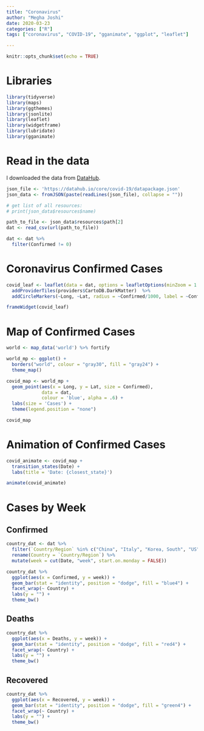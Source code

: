 ```yaml
---
title: "Coronavirus"
author: "Megha Joshi"
date: 2020-03-23
categories: ["R"]
tags: ["coronavirus", "COVID-19", "gganimate", "ggplot", "leaflet"]

---
```


```r
knitr::opts_chunk$set(echo = TRUE)
```

# Libraries

```r
library(tidyverse)
library(maps)
library(ggthemes)
library(jsonlite)
library(leaflet)
library(widgetframe)
library(lubridate)
library(gganimate)
```


# Read in the data

I downloaded the data from [DataHub](https://datahub.io/core/covid-19).

```r
json_file <- 'https://datahub.io/core/covid-19/datapackage.json'
json_data <- fromJSON(paste(readLines(json_file), collapse = ""))

# get list of all resources:
# print(json_data$resources$name)

path_to_file <- json_data$resources$path[2]
dat <- read_csv(url(path_to_file))

dat <- dat %>%
  filter(Confirmed != 0)

```


# Coronavirus Confirmed Cases

```r
covid_leaf <- leaflet(data = dat, options = leafletOptions(minZoom = 1.5)) %>% 
  addProviderTiles(providers$CartoDB.DarkMatter)  %>%
  addCircleMarkers(~Long, ~Lat, radius = ~Confirmed/1000, label = ~Confirmed, fillOpacity = .2)

frameWidget(covid_leaf)
```

# Map of Confirmed Cases

```r
world <- map_data('world') %>% fortify

world_mp <- ggplot() +
  borders("world", colour = "gray30", fill = "gray24") +
  theme_map() 

covid_map <- world_mp +
  geom_point(aes(x = Long, y = Lat, size = Confirmed),
             data = dat, 
             colour = 'blue', alpha = .6) +
  labs(size = 'Cases') +
  theme(legend.position = "none")

covid_map
```

# Animation of Confirmed Cases

```r
covid_animate <- covid_map +
  transition_states(Date) +
  labs(title = 'Date: {closest_state}') 

animate(covid_animate)
```


# Cases by Week

## Confirmed 

```r
country_dat <- dat %>%
  filter(`Country/Region` %in% c("China", "Italy", "Korea, South", "US")) %>%
  rename(Country = `Country/Region`) %>%
  mutate(week = cut(Date, "week", start.on.monday = FALSE))

country_dat %>%
  ggplot(aes(x = Confirmed, y = week)) +
  geom_bar(stat = "identity", position = "dodge", fill = "blue4") + 
  facet_wrap(~ Country) +
  labs(y = "") + 
  theme_bw()
```

## Deaths

```r
country_dat %>%
  ggplot(aes(x = Deaths, y = week)) +
  geom_bar(stat = "identity", position = "dodge", fill = "red4") + 
  facet_wrap(~ Country) +
  labs(y = "") + 
  theme_bw()
```


## Recovered

```r
country_dat %>%
  ggplot(aes(x = Recovered, y = week)) +
  geom_bar(stat = "identity", position = "dodge", fill = "green4") + 
  facet_wrap(~ Country) +
  labs(y = "") + 
  theme_bw()
```
